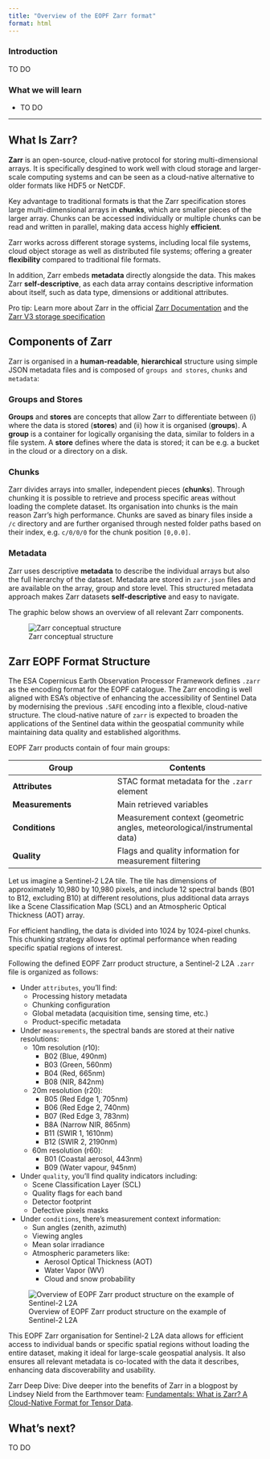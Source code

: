 ```yaml
---
title: "Overview of the EOPF Zarr format"
format: html
---
```

### Introduction

TO DO

### What we will learn
- TO DO

<hr>

## What Is Zarr?

**Zarr** is an open-source, cloud-native protocol for storing multi-dimensional arrays. It is specifically desgined to work well with cloud storage and larger-scale computing systems and can be seen as a cloud-native alternative to older formats like HDF5 or NetCDF.

Key advantage to traditional formats is that the Zarr specification stores large multi-dimensional arrays in **chunks**, which are smaller pieces of the larger array. Chunks can be accessed individually or multiple chunks can be read and written in parallel, making data access highly **efficient**.

Zarr works across different storage systems, including local file systems, cloud object storage as well as distributed file systems; offering a greater **flexibility** compared to traditional file formats.

In addition, Zarr embeds **metadata** directly alongside the data. This makes Zarr **self-descriptive**, as each data array contains descriptive information about itself, such as data type, dimensions or additional attributes.

::: {.callout-note}
Pro tip: Learn more about Zarr in the official [Zarr Documentation](https://zarr.dev/) and the [Zarr V3 storage specification](https://zarr-specs.readthedocs.io/en/latest/v3/core/index.html)
:::

## Components of Zarr
Zarr is organised in a **human-readable**, **hierarchical** structure using simple JSON metadata files and is composed of `groups and stores`, `chunks` and `metadata`:

### Groups and Stores
**Groups** and **stores** are concepts that allow Zarr to differentiate between (i) where the data is stored (**stores**) and (ii) how it is organised (**groups**). A **group** is a container for logically organising the data, similar to folders in a file system. A **store** defines where the data is stored; it can be e.g. a bucket in the cloud or a directory on a disk.

### Chunks
Zarr divides arrays into smaller, independent pieces (**chunks**). Through chunking it is possible to retrieve and process specific areas without loading the complete dataset. Its organisation into chunks is the main reason Zarr's high performance. Chunks are saved as binary files inside a `/c` directory and are further organised through nested folder paths based on their index, e.g. `c/0/0/0` for the chunk position `[0,0.0]`.

### Metadata
Zarr uses descriptive **metadata** to describe the individual arrays but also the full hierarchy of the dataset. Metadata are stored in `zarr.json` files and are available on the array, group and store level. This structured metadata approach makes Zarr datasets **self-descriptive** and easy to navigate.

The graphic below shows an overview of all relevant Zarr components.

![Zarr conceptual structure](img/zarr_str.png){fig-align="center"}

## Zarr EOPF Format Structure
The ESA Copernicus Earth Observation Processor Framework defines `.zarr` as the encoding format for the EOPF catalogue. The Zarr encoding is well aligned with ESA's objective of enhancing the accessibility of Sentinel Data by modernising the previous `.SAFE` encoding into a flexible, cloud-native structure. The cloud-native nature of `zarr` is expected to broaden the applications of the Sentinel data within the geospatial community while maintaining data quality and established algorithms.

EOPF Zarr products contain of four main groups:

| Group | Contents |
|-------|----------|
| **Attributes** | STAC format metadata for the `.zarr` element |
| **Measurements** | Main retrieved variables |
| **Conditions** | Measurement context (geometric angles, meteorological/instrumental data) |
| **Quality** | Flags and quality information for measurement filtering |

Let us imagine a Sentinel-2 L2A tile. The tile has dimensions of approximately 10,980 by 10,980 pixels, and include 12 spectral bands (B01 to B12, excluding B10) at different resolutions, plus additional data arrays like a Scene Classification Map (SCL) and an Atmospheric Optical Thickness (AOT) array.<br>

For efficient handling, the data is divided into 1024 by 1024-pixel chunks. This chunking strategy allows for optimal performance when reading specific spatial regions of interest.

Following the defined EOPF Zarr product structure, a Sentinel-2 L2A `.zarr` file is organized as follows:

- Under `attributes`, you'll find:
  - Processing history metadata
  - Chunking configuration
  - Global metadata (acquisition time, sensing time, etc.)
  - Product-specific metadata

- Under `measurements`, the spectral bands are stored at their native resolutions:
  - 10m resolution (r10):
    - B02 (Blue, 490nm)
    - B03 (Green, 560nm)
    - B04 (Red, 665nm)
    - B08 (NIR, 842nm)
  - 20m resolution (r20):
    - B05 (Red Edge 1, 705nm)
    - B06 (Red Edge 2, 740nm)
    - B07 (Red Edge 3, 783nm)
    - B8A (Narrow NIR, 865nm)
    - B11 (SWIR 1, 1610nm)
    - B12 (SWIR 2, 2190nm)
  - 60m resolution (r60):
    - B01 (Coastal aerosol, 443nm)
    - B09 (Water vapour, 945nm)

- Under `quality`, you'll find quality indicators including:
  - Scene Classification Layer (SCL)
  - Quality flags for each band
  - Detector footprint
  - Defective pixels masks

- Under `conditions`, there's measurement context information:
  - Sun angles (zenith, azimuth)
  - Viewing angles
  - Mean solar irradiance
  - Atmospheric parameters like:
    - Aerosol Optical Thickness (AOT)
    - Water Vapor (WV)
    - Cloud and snow probability

![Overview of EOPF Zarr product structure on the example of Sentinel-2 L2A](img/s2l2a.jpg){fig-align="center"}

This EOPF Zarr organisation for Sentinel-2 L2A data allows for efficient access to individual bands or specific spatial regions without loading the entire dataset, making it ideal for large-scale geospatial analysis. It also ensures all relevant metadata is co-located with the data it describes, enhancing data discoverability and usability.

::: {.callout-note}
Zarr Deep Dive: Dive deeper into the benefits of Zarr in a blogpost by Lindsey Nield from the Earthmover team: [Fundamentals: What is Zarr? A Cloud-Native Format for Tensor Data](https://earthmover.io/blog/what-is-zarr).
:::

## What's next?
TO DO
